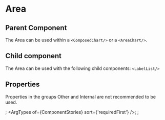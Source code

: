 
# Area

## Parent Component
The Area can be used within a `<ComposedChart/>` or a `<AreaChart/>`.

## Child component
The Area can be used with the following child components: `<LabelList/>`

## Properties
Properties in the groups Other and Internal are not recommended to be used.

<Meta of={ComponentStories} />;
<ArgTypes of={ComponentStories} sort={'requiredFirst'} />;
<Stories />;





